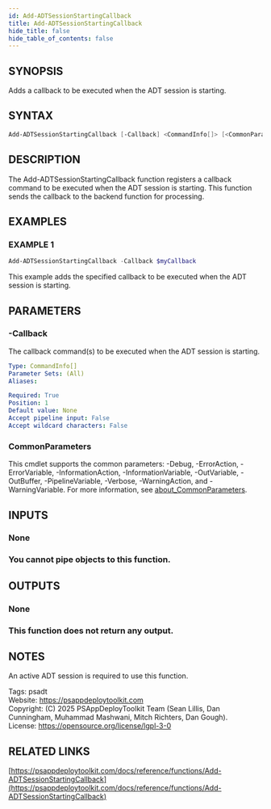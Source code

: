 ```yaml
---
id: Add-ADTSessionStartingCallback
title: Add-ADTSessionStartingCallback
hide_title: false
hide_table_of_contents: false
---
```


## SYNOPSIS

Adds a callback to be executed when the ADT session is starting.

## SYNTAX

```powershell
Add-ADTSessionStartingCallback [-Callback] <CommandInfo[]> [<CommonParameters>]
```

## DESCRIPTION

The Add-ADTSessionStartingCallback function registers a callback command to be executed when the ADT session is starting.
This function sends the callback to the backend function for processing.

## EXAMPLES

### EXAMPLE 1

```powershell
Add-ADTSessionStartingCallback -Callback $myCallback
```

This example adds the specified callback to be executed when the ADT session is starting.

## PARAMETERS

### -Callback

The callback command(s) to be executed when the ADT session is starting.

```yaml
Type: CommandInfo[]
Parameter Sets: (All)
Aliases:

Required: True
Position: 1
Default value: None
Accept pipeline input: False
Accept wildcard characters: False
```

### CommonParameters

This cmdlet supports the common parameters: -Debug, -ErrorAction, -ErrorVariable, -InformationAction, -InformationVariable, -OutVariable, -OutBuffer, -PipelineVariable, -Verbose, -WarningAction, and -WarningVariable. For more information, see [about_CommonParameters](http://go.microsoft.com/fwlink/?LinkID=113216).

## INPUTS

### None

### You cannot pipe objects to this function.
## OUTPUTS

### None

### This function does not return any output.
## NOTES
An active ADT session is required to use this function.

Tags: psadt<br />
Website: https://psappdeploytoolkit.com<br />
Copyright: (C) 2025 PSAppDeployToolkit Team (Sean Lillis, Dan Cunningham, Muhammad Mashwani, Mitch Richters, Dan Gough).<br />
License: https://opensource.org/license/lgpl-3-0

## RELATED LINKS

[https://psappdeploytoolkit.com/docs/reference/functions/Add-ADTSessionStartingCallback](https://psappdeploytoolkit.com/docs/reference/functions/Add-ADTSessionStartingCallback)
